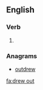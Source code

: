 ==English==

===Verb===
{{head|en|verb form}}

# {{en-simple past of|draw out}}

===Anagrams===
* [[outdrew#English|outdrew]]

[[fa:drew out]]